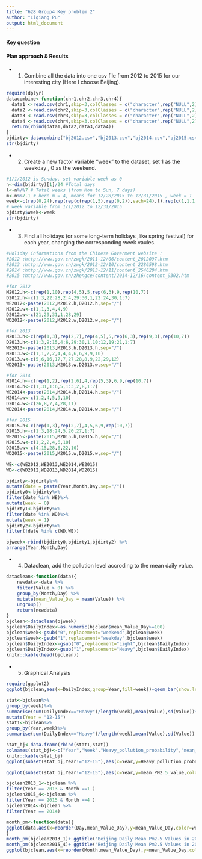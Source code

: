 ```yaml
---
title: "628 Group4 Key problem 2"
author: "Liqiang Pu"
output: html_document
---
```

#### Key question

#### Plan approach & Results
* 1. Combine all the data into one csv file from 2012 to 2015 for our interesting city (Here I choose Beijing).

```r
require(dplyr)
datacombine<-function(chr1,chr2,chr3,chr4){
  data1 <-read.csv(chr1,skip=3,colClasses = c("character",rep("NULL",2),rep("integer",5),rep("NULL",3)))
  data2 <-read.csv(chr2,skip=3,colClasses = c("character",rep("NULL",2),rep("integer",5),rep("NULL",3)))
  data3 <-read.csv(chr3,skip=3,colClasses = c("character",rep("NULL",2),rep("integer",5),rep("NULL",3)))
  data4 <-read.csv(chr4,skip=3,colClasses = c("character",rep("NULL",2),rep("integer",5),rep("NULL",3)))
  return(rbind(data1,data2,data3,data4))
}
bjdirty<-datacombine("bj2012.csv","bj2013.csv","bj2014.csv","bj2015.csv")
str(bjdirty)
```

* 2. Create a new factor variable "week" to the  dataset, set 1 as the weekday , 0 as the weekend.

```r
#1/1/2012 is Sunday, set variable week as 0
n<-dim(bjdirty)[1]/24 #Total days
l<-n%/%7 # Total weeks (from Mon to Sun, 7 days)
m<-n%%7-1 # here m = 4, means for 12/28/2015 to 12/31/2015 , week = 1
week<-c(rep(0,24),rep(rep(c(rep(1,5),rep(0,2)),each=24),l),rep(c(1,1,1,1),each=24))
# week variable from 1/1/2012 to 12/31/2015
bjdirty$week<-week
str(bjdirty)
```
* 3. Find all holidays (or some long-term holidays ,like spring festival) for each year, changing the corresponding week vaules.
```r
#Holiday informations from the Chinese Goverment website :
#2012 :http://www.gov.cn/zwgk/2011-12/06/content_2012097.htm
#2013 :http://www.gov.cn/zwgk/2012-12/10/content_2286598.htm
#2014 :http://www.gov.cn/zwgk/2013-12/11/content_2546204.htm
#2015 :http://www.gov.cn/zhengce/content/2014-12/16/content_9302.htm

#for 2012
M2012.h<-c(rep(1,10),rep(4,5),5,rep(6,3),9,rep(10,7))
D2012.h<-c(1:3,22:28,2:4,29:30,1,22:24,30,1:7)
WE2012<-paste(2012,M2012.h,D2012.h,sep="/")
M2012.w<-c(1,1,3,4,4,9)
D2012.w<-c(21,29,31,1,28,29)
WD2012<-paste(2012,M2012.w,D2012.w,sep="/")

#for 2013
M2013.h<-c(rep(1,3),rep(2,7),rep(4,5),5,rep(6,3),rep(9,3),rep(10,7))
D2013.h<-c(1:3,9:15,4:6,29:30,1,10:12,19:21,1:7)
WE2013<-paste(2013,M2013.h,D2013.h,sep="/")
M2013.w<-c(1,1,2,2,4,4,4,6,6,9,9,10)
D2013.w<-c(5,6,16,17,7,27,28,8,9,22,29,12)
WD2013<-paste(2013,M2013.w,D2013.w,sep="/")

#for 2014
M2014.h<-c(rep(1,2),rep(2,6),4,rep(5,3),6,9,rep(10,7))
D2014.h<-c(1,31,1:6,5,1:3,2,8,1:7)
WE2014<-paste(2014,M2014.h,D2014.h,sep="/")
M2014.w<-c(1,2,4,5,9,10)
D2014.w<-c(26,8,7,4,28,11)
WD2014<-paste(2014,M2014.w,D2014.w,sep="/")

#for 2015
M2015.h<-c(rep(1,3),rep(2,7),4,5,6,9,rep(10,7))
D2015.h<-c(1:3,18:24,5,20,27,1:7)
WE2015<-paste(2015,M2015.h,D2015.h,sep="/")
M2015.w<-c(1,2,2,4,6,10)
D2015.w<-c(4,15,28,6,22,10)
WD2015<-paste(2015,M2015.w,D2015.w,sep="/")

WE<-c(WE2012,WE2013,WE2014,WE2015)
WD<-c(WD2012,WD2013,WD2014,WD2015)

bjdirty<-bjdirty%>% 
mutate(date = paste(Year,Month,Day,sep="/"))
bjdirty0<-bjdirty%>%
filter(date %in% WE)%>%
mutate(week = 0)
bjdirty1<-bjdirty%>%
filter(date %in% WD)%>%
mutate(week = 1)
bjdirty2<-bjdirty%>%
filter(!date %in% c(WD,WE))

bjweek<-rbind(bjdirty0,bjdirty1,bjdirty2) %>%
arrange(Year,Month,Day)

```

* 4. Dataclean, add the pollution level accroding to the mean daily value.

```r
dataclean<-function(data){
    newdata<-data %>%
    filter(Value > 0) %>%
    group_by(Month,Day) %>%
    mutate(mean_Value_Day = mean(Value)) %>%
    ungroup()
    return(newdata)
}
bjclean<-dataclean(bjweek)
bjclean$DailyIndex<-as.numeric(bjclean$mean_Value_Day>=100)
bjclean$week<-gsub("0",replacement="weekend",bjclean$week)
bjclean$week<-gsub("1",replacement="weekday",bjclean$week)
bjclean$DailyIndex<-gsub("0",replacement="Light",bjclean$DailyIndex)
bjclean$DailyIndex<-gsub("1",replacement="Heavy",bjclean$DailyIndex)
knitr::kable(head(bjclean))
```

* 5. Graphical Analysis
 
```r
require(ggplot2)
ggplot(bjclean,aes(x=DailyIndex,group=Year,fill=week))+geom_bar(show.legend=F)+facet_grid(Year~week)+ggtitle("Heavy Vs Light in each year") 

stat<-bjclean%>%
group_by(week)%>%
summarise(sum(DailyIndex=="Heavy")/length(week),mean(Value),sd(Value))%>%
mutate(Year = "12-15")
stat1<-bjclean%>%
group_by(Year,week)%>%
summarise(sum(DailyIndex=="Heavy")/length(week),mean(Value),sd(Value))

stat_bj<-data.frame(rbind(stat1,stat))
colnames(stat_bj)<-c("Year","Week","Heavy_pollution_probability","mean_PM2.5_value","sd_PM2.5_value ")
knitr::kable(stat_bj)
ggplot(subset(stat_bj,Year!="12-15"),aes(x=Year,y=Heavy_pollution_probability,color=Week,group=Week))+geom_point()+geom_line()+ggtitle("Probability of Heavy pollution day")

ggplot(subset(stat_bj,Year!="12-15"),aes(x=Year,y=mean_PM2.5_value,color=Week,group=Week))+geom_point()+geom_line()+ggtitle("Mean PM2.5 Value")

bjclean2013_1<-bjclean %>%
filter(Year == 2013 & Month ==1 )
bjclean2015_4<-bjclean %>%
filter(Year == 2015 & Month ==4 )
bjclean2014<-bjclean %>%
filter(Year == 2014)

month_pm<-function(data){
ggplot(data,aes(x=reorder(Day,mean_Value_Day),y=mean_Value_Day,color=week))+geom_point(size=2)+geom_hline(yintercept=100,linetype="dashed") +xlab("Day")
}
month_pm(bjclean2013_1)+ ggtitle("Beijing Daily Mean Pm2.5 Values in 2013 Jan")
month_pm(bjclean2015_4)+ ggtitle("Beijing Daily Mean Pm2.5 Values in 2015 Apr")
ggplot(bjclean,aes(x=reorder(Month,mean_Value_Day),y=mean_Value_Day,color=week,group=Year))+geom_point()+geom_hline(yintercept=100,linetype="dashed") +xlab("Month")+facet_grid(~Year)+ ggtitle("Yearly Pattern for Beijing Daily Mean Pm2.5 Values")

```

